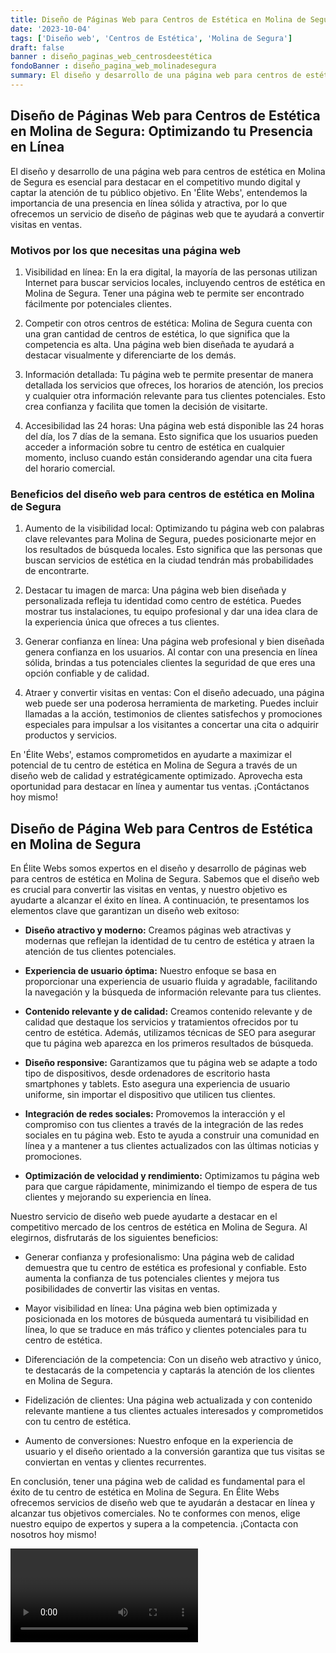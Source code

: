 ```yaml
---
title: Diseño de Páginas Web para Centros de Estética en Molina de Segura
date: '2023-10-04'
tags: ['Diseño web', 'Centros de Estética', 'Molina de Segura']
draft: false
banner : diseño_paginas_web_centrosdeestética
fondoBanner : diseño_pagina_web_molinadesegura
summary: El diseño y desarrollo de una página web para centros de estética en Molina de Segura es esencial para destacar en el competitivo mundo digital y captar la atención de tu público objetivo. En 'Élite Webs', entendemos la importancia de una presencia en línea sólida y atractiva, por lo que ofrecemos un servicio de diseño de páginas web que te ayudará a convertir visitas en ventas.
---
```


## Diseño de Páginas Web para Centros de Estética en Molina de Segura: Optimizando tu Presencia en Línea

El diseño y desarrollo de una página web para centros de estética en Molina de Segura es esencial para destacar en el competitivo mundo digital y captar la atención de tu público objetivo. En 'Élite Webs', entendemos la importancia de una presencia en línea sólida y atractiva, por lo que ofrecemos un servicio de diseño de páginas web que te ayudará a convertir visitas en ventas.

### Motivos por los que necesitas una página web

1. Visibilidad en línea: En la era digital, la mayoría de las personas utilizan Internet para buscar servicios locales, incluyendo centros de estética en Molina de Segura. Tener una página web te permite ser encontrado fácilmente por potenciales clientes.

2. Competir con otros centros de estética: Molina de Segura cuenta con una gran cantidad de centros de estética, lo que significa que la competencia es alta. Una página web bien diseñada te ayudará a destacar visualmente y diferenciarte de los demás.

3. Información detallada: Tu página web te permite presentar de manera detallada los servicios que ofreces, los horarios de atención, los precios y cualquier otra información relevante para tus clientes potenciales. Esto crea confianza y facilita que tomen la decisión de visitarte.

4. Accesibilidad las 24 horas: Una página web está disponible las 24 horas del día, los 7 días de la semana. Esto significa que los usuarios pueden acceder a información sobre tu centro de estética en cualquier momento, incluso cuando están considerando agendar una cita fuera del horario comercial.

### Beneficios del diseño web para centros de estética en Molina de Segura

1. Aumento de la visibilidad local: Optimizando tu página web con palabras clave relevantes para Molina de Segura, puedes posicionarte mejor en los resultados de búsqueda locales. Esto significa que las personas que buscan servicios de estética en la ciudad tendrán más probabilidades de encontrarte.

2. Destacar tu imagen de marca: Una página web bien diseñada y personalizada refleja tu identidad como centro de estética. Puedes mostrar tus instalaciones, tu equipo profesional y dar una idea clara de la experiencia única que ofreces a tus clientes.

3. Generar confianza en línea: Una página web profesional y bien diseñada genera confianza en los usuarios. Al contar con una presencia en línea sólida, brindas a tus potenciales clientes la seguridad de que eres una opción confiable y de calidad.

4. Atraer y convertir visitas en ventas: Con el diseño adecuado, una página web puede ser una poderosa herramienta de marketing. Puedes incluir llamadas a la acción, testimonios de clientes satisfechos y promociones especiales para impulsar a los visitantes a concertar una cita o adquirir productos y servicios.

En 'Élite Webs', estamos comprometidos en ayudarte a maximizar el potencial de tu centro de estética en Molina de Segura a través de un diseño web de calidad y estratégicamente optimizado. Aprovecha esta oportunidad para destacar en línea y aumentar tus ventas. ¡Contáctanos hoy mismo!

<GifSeo />

<Cta />

## Diseño de Página Web para Centros de Estética en Molina de Segura

En Élite Webs somos expertos en el diseño y desarrollo de páginas web para centros de estética en Molina de Segura. Sabemos que el diseño web es crucial para convertir las visitas en ventas, y nuestro objetivo es ayudarte a alcanzar el éxito en línea. A continuación, te presentamos los elementos clave que garantizan un diseño web exitoso:

- **Diseño atractivo y moderno:** Creamos páginas web atractivas y modernas que reflejan la identidad de tu centro de estética y atraen la atención de tus clientes potenciales.

- **Experiencia de usuario óptima:** Nuestro enfoque se basa en proporcionar una experiencia de usuario fluida y agradable, facilitando la navegación y la búsqueda de información relevante para tus clientes.

- **Contenido relevante y de calidad:** Creamos contenido relevante y de calidad que destaque los servicios y tratamientos ofrecidos por tu centro de estética. Además, utilizamos técnicas de SEO para asegurar que tu página web aparezca en los primeros resultados de búsqueda.

- **Diseño responsive:** Garantizamos que tu página web se adapte a todo tipo de dispositivos, desde ordenadores de escritorio hasta smartphones y tablets. Esto asegura una experiencia de usuario uniforme, sin importar el dispositivo que utilicen tus clientes.

- **Integración de redes sociales:** Promovemos la interacción y el compromiso con tus clientes a través de la integración de las redes sociales en tu página web. Esto te ayuda a construir una comunidad en línea y a mantener a tus clientes actualizados con las últimas noticias y promociones.

- **Optimización de velocidad y rendimiento:** Optimizamos tu página web para que cargue rápidamente, minimizando el tiempo de espera de tus clientes y mejorando su experiencia en línea.

Nuestro servicio de diseño web puede ayudarte a destacar en el competitivo mercado de los centros de estética en Molina de Segura. Al elegirnos, disfrutarás de los siguientes beneficios:

- Generar confianza y profesionalismo: Una página web de calidad demuestra que tu centro de estética es profesional y confiable. Esto aumenta la confianza de tus potenciales clientes y mejora tus posibilidades de convertir las visitas en ventas.

- Mayor visibilidad en línea: Una página web bien optimizada y posicionada en los motores de búsqueda aumentará tu visibilidad en línea, lo que se traduce en más tráfico y clientes potenciales para tu centro de estética.

- Diferenciación de la competencia: Con un diseño web atractivo y único, te destacarás de la competencia y captarás la atención de los clientes en Molina de Segura.

- Fidelización de clientes: Una página web actualizada y con contenido relevante mantiene a tus clientes actuales interesados y comprometidos con tu centro de estética.

- Aumento de conversiones: Nuestro enfoque en la experiencia de usuario y el diseño orientado a la conversión garantiza que tus visitas se conviertan en ventas y clientes recurrentes.

En conclusión, tener una página web de calidad es fundamental para el éxito de tu centro de estética en Molina de Segura. En Élite Webs ofrecemos servicios de diseño web que te ayudarán a destacar en línea y alcanzar tus objetivos comerciales. No te conformes con menos, elige nuestro equipo de expertos y supera a la competencia. ¡Contacta con nosotros hoy mismo!

<Video />

<CtaBot job='Centros de Estética' city='Molina de Segura'/>

<Gmaps query='Molina de Segura+españa+maps' />
